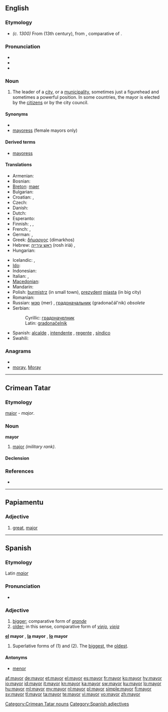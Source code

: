 ==English==

===Etymology===
* ''(c. 1300)'' From {{etyl|fro|fr}} {{term|maire||head of a city or town government|lang=fro}}   (13th century), from {{etyl|la|fr}} {{term|maior||bigger, greater, superior|lang=la}}, comparative of {{term|magnus||big, great|lang=la}}.

===Pronunciation===
* {{IPA|/ˈmeə(ɹ)/|/ˈmeɪə(ɹ)/}}
* {{audio|en-us-mayor.ogg|Audio (US)}}
* {{rhymes|eə(r)|eɪə(r)}}

===Noun===
{{en-noun}}

# The leader of a [[city]], or a [[municipality]], sometimes just a figurehead and sometimes a powerful position.  In some countries, the mayor is elected by the [[citizen]]s or by the city council.

====Synonyms====
*{{l|en|burgomaster}}
* [[mayoress]] (female mayors only)

====Derived terms====
* [[mayoress]]

====Translations====
{{trans-top|leader of a city}}
* Armenian: {{t-|hy|քաղաքապետ|tr=k'aġak'apet}}
* Bosnian: {{t-|bs|gradonačelnik|m}}
* [[Breton]]: [[maer]] {{m}}
* Bulgarian: {{t+|bg|кмет|m}}
* Croatian: {{t-|hr|gradonačelnik|m|alt=gradonáčelnīk}}, {{t-|hr|gradonačelnica|f|alt=gradonáčelnica}}
* Czech: {{t-|cs|starosta|m}}
* Danish: {{t-|da|borgmester|c}}
* Dutch: {{t+|nl|burgemeester|m}}
* Esperanto: {{t-|eo|urbestro|xs=Esperanto}}
* Finnish: {{t-|fi|pormestari}}, {{t-|fi|kaupunginjohtaja}}, {{t-|fi|määri}}
* French: {{t+|fr|maire|m}}, {{t+|fr|bourgmestre|m}}
* German: {{t+|de|Bürgermeister|m}}, {{t+|de|Bürgermeisterin|f}}
* Greek: [[δήμαρχος]] (dímarkhos) {{m}}
* Hebrew: [[ראש עירייה]] (rosh iriá) {{m}}, {{t+|he|ראש עיר|tr=rosh ir}} {{m}}
* Hungarian: {{t+|hu|polgármester}}
{{trans-mid}}
* Icelandic: {{context|of a city}} {{t-|is|borgarstjóri|m}}, {{context|of a town}} {{t-|is|bæjarstjóri|m}}
* [[Ido]]: {{t+|io|urbestro|xs=Ido}}
* Indonesian: {{t|id|walikota|xs=Indonesian}}
* Italian: {{t+|it|sindaco|m}},  {{t|it|primo cittadino|m}}
* [[Macedonian]]: {{t|mk|градоначалник|m|tr=gradonáčalnik}}
* Mandarin: {{t-|cmn|市长|tr=shìzhǎng|sc=Hani}}
* Polish: [[burmistrz]] {{m}} (in small town), [[prezydent]] [[miasta]] {{m}} (in big city)
* Romanian: {{t-|ro|primar|m}}
* Russian: [[мэр]] (mer) {{m}}, [[градоначальник]] (gradonačál'nik) {{m}} ''obsolete''
* Serbian:
*: Cyrillic: [[градоначелник#Serbian|градоначелник]] {{m}}
*: Latin: [[gradonačelnik#Serbian|gradonačelnik]] {{m}}
* Spanish: [[alcalde]] {{m}}, [[intendente]] {{m}} {{italbrac|Argentina|Paraguay|Uruguay}}, [[regente]] {{m}} {{italbrac|Mexico City}}, [[síndico]] {{m}} {{italbrac|Dominican Republic}}
* Swahili: {{t+|sw|diwani|xs=Swahili}}
{{trans-bottom}}

===Anagrams===
* {{alphagram|[[Amory#English|Amory]]}}
* [[moray#English|moray]], [[Moray#English|Moray]]

----

==Crimean Tatar==

===Etymology===
{{etyl|la|crh}} [[maior#Latin|maior]] - ''major''.

===Noun===
'''mayor'''

# [[major]]  ''(military rank)''.

====Declension====
{{crh-latin-noun|nıñ|ğa|nı|da|dan}}

===References===
* {{R:Useinov-Mireev 2002}}

[[Category:Crimean Tatar nouns]]

----

==Papiamentu==

===Adjective===
{{infl|pap|adjective}}

# [[great]], [[major]]

----

==Spanish==

===Etymology===
Latin ''[[maior]]''

===Pronunciation===
* {{audio|Es-mayor-bo-La_Paz.ogg|Audio (Bolivia)}}

===Adjective===
{{es-adj|pl=mayores}}

# [[bigger]]; comparative form of ''[[grande]]''
# [[older]]; in this sense, comparative form of ''[[viejo]]'', ''[[vieja]]''

'''[[el]] mayor''' {{m}}, '''[[la]] mayor''' {{f}}, '''[[lo]] mayor''' {{n}}
# Superlative forms of (1) and (2).  The [[biggest]], the [[oldest]].

====Antonyms====
* [[menor]]

[[Category:Spanish adjectives]]

[[af:mayor]]
[[de:mayor]]
[[et:mayor]]
[[el:mayor]]
[[es:mayor]]
[[fr:mayor]]
[[ko:mayor]]
[[hy:mayor]]
[[io:mayor]]
[[id:mayor]]
[[it:mayor]]
[[kn:mayor]]
[[ka:mayor]]
[[sw:mayor]]
[[ku:mayor]]
[[lo:mayor]]
[[hu:mayor]]
[[ml:mayor]]
[[my:mayor]]
[[nl:mayor]]
[[pl:mayor]]
[[simple:mayor]]
[[fi:mayor]]
[[sv:mayor]]
[[tl:mayor]]
[[ta:mayor]]
[[te:mayor]]
[[vi:mayor]]
[[vo:mayor]]
[[zh:mayor]]